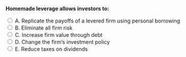 ::: {.question-block}

<form onsubmit="event.preventDefault(); checkAnswer('module7_mcq_q4')" data-correct-answer="A">
<strong style="display: block;">Homemade leverage allows investors to:</strong>

<label><input type="radio" name="module7_mcq_q4" value="A"> A. Replicate the payoffs of a levered firm using personal borrowing</label><br>
<label><input type="radio" name="module7_mcq_q4" value="B"> B. Eliminate all firm risk</label><br>
<label><input type="radio" name="module7_mcq_q4" value="C"> C. Increase firm value through debt</label><br>
<label><input type="radio" name="module7_mcq_q4" value="D"> D. Change the firm’s investment policy</label><br>
<label><input type="radio" name="module7_mcq_q4" value="E"> E. Reduce taxes on dividends</label><br>
</form>

<div id="feedback-module7_mcq_q4" class="feedback" data-status="" style="display:none;">
✅ Correct: A. Investors can “undo” or “replicate” firm leverage by borrowing or lending on their own—supporting MM irrelevance.
</div>

:::
